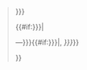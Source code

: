 <noinclude>
{{For|linking a subject to a collection of quotations on [[Wikiquote]]|Template:Wikiquote}}
{{brClear}}
</noinclude><blockquote class="toccolours" style="float: none; padding: 0.3em 1em;  {{ #switch: {{{align}}}
  | left = margin: 0.5em 1.4em 0.8em 0; float: left; clear: left;
  | center = margin: 0.5em auto 0.8em;
  | margin: 0.5em 0 0.8em 1.4em; float: right; clear: right;
}} 

{{#if:{{{width|}}}|width: {{{width}}}; }}{{#if:{{{height|}}}|height: {{{height}}}; overflow: auto; }}{{{style|}}}"><div>{{{text|{{{1|<noinclude>{{lorem ipsum}}</noinclude><includeonly>{{error|Error: No text given for quotation (or equals sign used in the actual argument to an unnamed parameter)}}</includeonly>}}}}}}
</div>{{#if:{{{sign|{{{2|<noinclude>TRUE</noinclude>}}}}}}|<div class="templatequotecite">&#8212;{{{sign|{{{2|<noinclude>[[Someone's full name|Someone]]</noinclude>}}}}}}{{#if:{{{source|{{{3|<noinclude>TRUE</noinclude>}}}}}}|,&nbsp;<cite>{{{source|{{{3|<noinclude>''Source''</noinclude>}}}}}}</cite>}}</div >}}</blockquote><noinclude>
{{documentation}}
<!-- Add cats and interwikis to the /doc subpage, not here! -->
</noinclude>